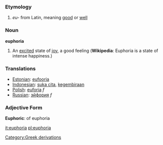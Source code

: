 === Etymology ===
#''eu-'' from Latin, meaning [[good]] or [[well]]

=== Noun ===

'''euphoria'''

# An [[excited]] state of [[joy]], a good feeling ('''Wikipedia''': Euphoria is a state of intense happiness.)

=== Translations ===
*[[Estonian]]: [[eufooria]]
*[[Indonesian]]: [[suka cita]], [[gembira|kegembiraan]]
*[[Polish]]: [[euforia]] ''f''
*[[Russian]]: [[эйфория]] ''f''

=== Adjective Form ===
'''Euphoric''': of euphoria

[[Category:Greek derivations]]

[[it:euphoria]]
[[pl:euphoria]]
